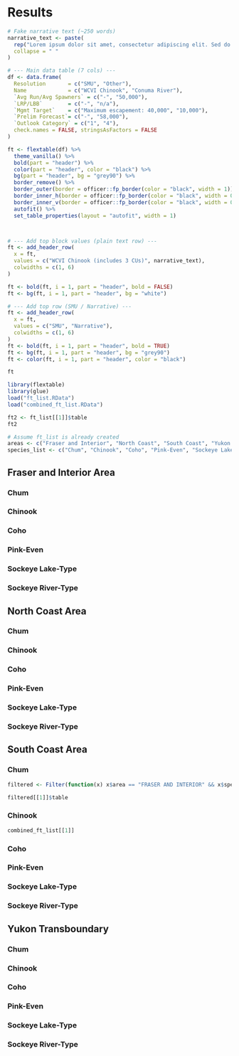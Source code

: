 # Results

```r

# Fake narrative text (~250 words)
narrative_text <- paste(
  rep("Lorem ipsum dolor sit amet, consectetur adipiscing elit. Sed do eiusmod tempor incididunt ut labore et dolore magna aliqua. ", 10),
  collapse = " "
)

# --- Main data table (7 cols) ---
df <- data.frame(
  Resolution       = c("SMU", "Other"),
  Name             = c("WCVI Chinook", "Conuma River"),
  `Avg Run/Avg Spawners` = c("-", "50,000"),
  `LRP/LBB`        = c("-", "n/a"),
  `Mgmt Target`    = c("Maximum escapement: 40,000", "10,000"),
  `Prelim Forecast`= c("-", "58,000"),
  `Outlook Category` = c("1", "4"),
  check.names = FALSE, stringsAsFactors = FALSE
)

ft <- flextable(df) %>%
  theme_vanilla() %>%
  bold(part = "header") %>%
  color(part = "header", color = "black") %>%
  bg(part = "header", bg = "grey90") %>%
  border_remove() %>%
  border_outer(border = officer::fp_border(color = "black", width = 1)) %>%
  border_inner_h(border = officer::fp_border(color = "black", width = 0.5)) %>%
  border_inner_v(border = officer::fp_border(color = "black", width = 0.5)) %>%
  autofit() %>%
  set_table_properties(layout = "autofit", width = 1)



# --- Add top block values (plain text row) ---
ft <- add_header_row(
  x = ft,
  values = c("WCVI Chinook (includes 3 CUs)", narrative_text),
  colwidths = c(1, 6)
)

ft <- bold(ft, i = 1, part = "header", bold = FALSE)
ft <- bg(ft, i = 1, part = "header", bg = "white")

# --- Add top row (SMU / Narrative) ---
ft <- add_header_row(
  x = ft,
  values = c("SMU", "Narrative"),
  colwidths = c(1, 6)
)
ft <- bold(ft, i = 1, part = "header", bold = TRUE)
ft <- bg(ft, i = 1, part = "header", bg = "grey90")
ft <- color(ft, i = 1, part = "header", color = "black")

ft

```


```r
library(flextable)
library(glue)
load("ft_list.RData")
load("combined_ft_list.RData")
```

```r
ft2 <- ft_list[[1]]$table
ft2
```



```r
# Assume ft_list is already created
areas <- c("Fraser and Interior", "North Coast", "South Coast", "Yukon Transboundary")
species_list <- c("Chum", "Chinook", "Coho", "Pink-Even", "Sockeye Lake-Type", "Sockeye River-Type")
```





## Fraser and Interior Area

### Chum


### Chinook


### Coho


### Pink-Even


### Sockeye Lake-Type



### Sockeye River-Type







## North Coast Area

### Chum


### Chinook


### Coho


### Pink-Even


### Sockeye Lake-Type



### Sockeye River-Type





## South Coast Area

### Chum
```r

filtered <- Filter(function(x) x$area == "FRASER AND INTERIOR" && x$species == "Chinook", ft_list)

filtered[[1]]$table


```

### Chinook

```r

combined_ft_list[[1]]


```



### Coho


### Pink-Even


### Sockeye Lake-Type



### Sockeye River-Type




## Yukon Transboundary

### Chum


### Chinook


### Coho


### Pink-Even


### Sockeye Lake-Type



### Sockeye River-Type




















